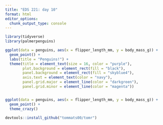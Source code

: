 ```yaml
---
title: "EDS 221: day 10"
format: html
editor_options: 
  chunk_output_type: console
---
```




```r
library(tidyverse)
library(palmerpenguins)


```


```r

ggplot(data = penguins, aes(x = flipper_length_mm, y = body_mass_g)) + 
  geom_point() + 
  labs(title = "Penguins!") +
  theme(title = element_text(size = 16, color = "purple"),
        plot.background = element_rect(fill = "black"),
        panel.background = element_rect(fill = "skyblue4"),
        axis.text = element_text(color = "navy"),
        panel.grid.major = element_line(color = "darkgreen"),
        panel.grid.minor = element_line(color = "magenta"))



```



```r

ggplot(data = penguins, aes(x = flipper_length_mm, y = body_mass_g)) +
  geom_point() +
  theme_crazy()

devtools::install_github("tommats00/tomr")


```

